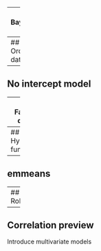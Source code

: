 




---
## Bayesian R2



---
## Ordinal data



---
## No intercept model




---
## Factorial design




---
## Hypothesis function




---
## emmeans



---
## Robust


---
## Correlation preview

Introduce multivariate models




